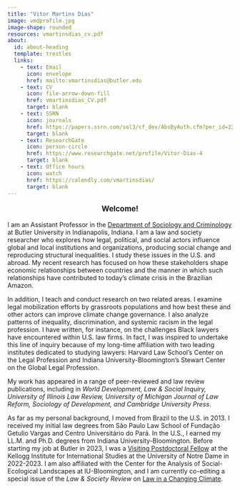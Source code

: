 ```yaml
---
title: "Vitor Martins Dias"
image: vmdprofile.jpg
image-shape: rounded
resources: vmartinsdias_cv.pdf
about: 
  id: about-heading
  template: trestles
  links: 
    - text: Email
      icon: envelope
      href: mailto:vmartinsdias@butler.edu
    - text: CV
      icon: file-arrow-down-fill
      href: vmartinsdias_CV.pdf
      target: blank
    - text: SSRN
      icon: journals
      href: https://papers.ssrn.com/sol3/cf_dev/AbsByAuth.cfm?per_id=2269952
      target: blank
    - text: ResearchGate
      icon: person-circle
      href: https://www.researchgate.net/profile/Vitor-Dias-4
      target: blank
    - text: Office hours
      icon: watch
      href: https://calendly.com/vmartinsdias/
      target: blank
---
```


<p style="text-align: center; font-weight: bold; font-size: 1.2em;">Welcome!</p>

::: {about-heading}
I am an Assistant Professor in the <a href="https://www.butler.edu/arts-sciences/sociology-criminology/" target="_blank">Department of Sociology and Criminology</a> at Butler University in Indianapolis, Indiana. I am a law and society researcher who explores how legal, political, and social actors influence global and local institutions and organizations, producing social change and reproducing structural inequalities. I study these issues in the U.S. and abroad. My recent research has focused on how these stakeholders shape economic relationships between countries and the manner in which such relationships have contributed to today's climate crisis in the Brazilian Amazon.

In addition, I teach and conduct research on two related areas. I examine legal mobilization efforts by grassroots populations and how best these and other actors can improve climate change governance. I also analyze patterns of inequality, discrimination, and systemic racism in the legal profession. I have written, for instance, on the challenges Black lawyers have encountered within U.S. law firms. In fact, I was inspired to undertake this line of inquiry because of my long-time affiliation with two leading institutes dedicated to studying lawyers: Harvard Law School's Center on the Legal Profession and Indiana University-Bloomington's Stewart Center on the Global Legal Profession.

My work has appeared in a range of peer-reviewed and law review publications, including in *World Development, Law & Social Inquiry, University of Illinois Law Review, University of Michigan Journal of Law Reform, Sociology of Development, and Cambridge University Press*.

As far as my personal background, I moved from Brazil to the U.S. in 2013. I received my initial law degrees from São Paulo Law School of Fundação Getulio Vargas and Centro Universitário do Pará. In the U.S., I earned my LL.M. and Ph.D. degrees from Indiana University-Bloomington. Before starting my job at Butler in 2023, I was a <a href="https://kellogg.nd.edu/vitor-martins-dias" target="_blank">Visiting Postdoctoral Fellow</a> at the Kellogg Institute for International Studies at the University of Notre Dame in 2022-2023. I am also affiliated with the Center for the Analysis of Social-Ecological Landscapes at IU-Bloomington, and I am currently co-editing a special issue of the *Law & Society Review* on <a href="https://onlinelibrary.wiley.com/page/journal/15405893/homepage/call-for-papers/changing-climate" target="_blank">Law in a Changing Climate</a>.
:::
